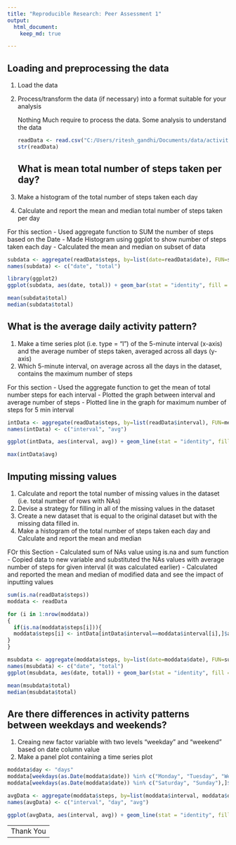 ```yaml
---
title: "Reproducible Research: Peer Assessment 1"
output: 
  html_document:
    keep_md: true

---
```


## Loading and preprocessing the data

1. Load the data
2. Process/transform the data (if necessary) into a format suitable for your analysis
   
   Nothing Much require to process the data. Some analysis to understand the data
```r
readData <- read.csv("C:/Users/ritesh_gandhi/Documents/data/activity.csv")
str(readData)
```
## What is mean total number of steps taken per day?
1. Make a histogram of the total number of steps taken each day
2. Calculate and report the mean and median total number of steps taken per day

For this section 
- Used aggregate function to SUM the number of steps based on the Date 
- Made Histogram using ggplot to show number of steps taken each day
- Calculated the mean and median on subset of data


```r
subdata <- aggregate(readData$steps, by=list(date=readData$date), FUN=sum, na.rm=T)
names(subdata) <- c("date", "total")

library(ggplot2)
ggplot(subdata, aes(date, total)) + geom_bar(stat = "identity", fill = "orange", color="black") + theme(axis.text.x= element_text(angle=90, size=6, color="blue")) + ylab("Total Steps")

mean(subdata$total)
median(subdata$total)
```
## What is the average daily activity pattern?
1. Make a time series plot (i.e. type = "l") of the 5-minute interval (x-axis) and the average number of steps 
taken, averaged across all days (y-axis)
2. Which 5-minute interval, on average across all the days in the dataset, contains the maximum number of steps

For this section 
- Used the aggregate function to get the mean of total number steps for each interval
- Plotted the graph between interval and average number of steps
- Plotted line in the graph for maximum number of steps for 5 min interval

```r
intData <- aggregate(readData$steps, by=list(readData$interval), FUN=mean, na.rm=T)
names(intData) <- c("interval", "avg")

ggplot(intData, aes(interval, avg)) + geom_line(stat = "identity", fill = "orange", color="red") + theme(axis.text.x = element_text(size=10, color="blue")) + ylab("Avg Steps") + geom_vline(xintercept = intData$interval[intData$avg ==max(intData$avg)])

max(intData$avg)
```
## Imputing missing values
1. Calculate and report the total number of missing values in the dataset (i.e.  total number of rows with NAs)
2. Devise a strategy for filling in all of the missing values in the dataset
3. Create a new dataset that is equal to the original dataset but with the missing data filled in.
4. Make a histogram of the total number of steps taken each day and Calculate and report the mean and median

FOr this Section
- Calculated sum of NAs value using is.na and sum function
- Copied data to new variable and substituted the NAs values with average number of steps for given interval (it was calculated earlier)
- Calculated and reported the mean and median of modified data and see the impact of inputting values
```r
sum(is.na(readData$steps))
moddata <- readData

for (i in 1:nrow(moddata)) 
{
  if(is.na(moddata$steps[i])){
  moddata$steps[i] <- intData[intData$interval==moddata$interval[i],]$avg
}
}

msubdata <- aggregate(moddata$steps, by=list(date=moddata$date), FUN=sum, na.rm=T)
names(msubdata) <- c("date", "total")
ggplot(msubdata, aes(date, total)) + geom_bar(stat = "identity", fill = "orange", color="black") + theme(axis.text.x = element_text(angle=90, size=6, color="blue")) + ylab("Total Steps")

mean(msubdata$total)
median(msubdata$total)
```
## Are there differences in activity patterns between weekdays and weekends?
1. Creaing new factor variable with two levels "weekday" and "weekend" based on date column value
2. Make a panel plot containing a time series plot 

```r
moddata$day <- "days"
moddata[weekdays(as.Date(moddata$date)) %in% c("Monday", "Tuesday", "Wednesday", "Thursday", "Friday"),]$day <- "weekday"
moddata[weekdays(as.Date(moddata$date)) %in% c("Saturday", "Sunday"),]$day <- "weekend"

avgData <- aggregate(moddata$steps, by=list(moddata$interval, moddata$day), FUN=mean, na.rm=T)
names(avgData) <- c("interval", "day", "avg")

ggplot(avgData, aes(interval, avg)) + geom_line(stat = "identity", fill = "orange", color="red") + theme(axis.text.x = element_text(size=10, color="blue")) + ylab("Avg Steps") + facet_grid(day~.)
```
---
Thank You
---